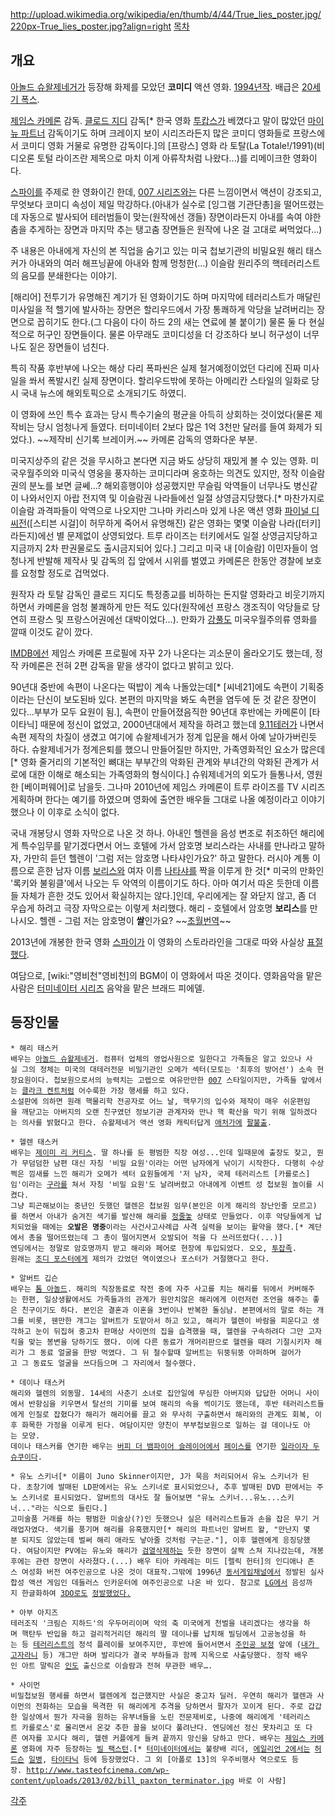 http://upload.wikimedia.org/wikipedia/en/thumb/4/44/True_lies_poster.jpg/220px-True_lies_poster.jpg?align=right
[[목차]]
== 개요 ==
[[아놀드 슈왈제네거]]가 등장해 화제를 모았던 '''코미디''' 액션 영화. [[1994년]]작. 배급은 [[20세기 폭스]].

[[제임스 카메론]] 감독. [[클로드 지디]] 감독[* 한국 영화 [[투캅스]]가 베꼈다고 말이 많았던 [[마이 뉴 파트너]] 감독이기도 하며 크레이지 보이 시리즈라든지 많은 코미디 영화들로 프랑스에서 코미디 영화 거물로 유명한 감독이다.]의 [프랑스] 영화 라 토탈(La Totale!/1991)(비디오론 토털 라이즈란 제목으로 마치 이게 아류작처럼 나왔다...)를 리메이크한 영화이다.

[[스파이]]를 주제로 한 영화이긴 한데, [[007 시리즈]]와는 다른 느낌이면서 액션이 강조되고, 무엇보다 코미디 속성이 제일 막강하다.(아내가 실수로 [잉그램 기관단총]을 떨어뜨렸는데 자동으로 발사되어 테러범들이 맞는(원작에선 갱들) 장면이라든지 아내를 속여 야한 춤을 추게하는 장면과 마지막 추는 탱고춤 장면들은 원작에 나온 걸 고대로 써먹었다...)

주 내용은 아내에게 자신의 본 직업을 숨기고 있는 미국 첩보기관의 비밀요원 해리 태스커가 아내와의 여러 해프닝끝에 아내와 함께 멍청한(...) 이슬람 원리주의 핵테러리스트의 음모를 분쇄한다는 이야기.

[해리어] 전투기가 유명해진 계기가 된 영화이기도 하며 마지막에 테러리스트가 매달린 미사일을 적 헬기에 발사하는 장면은 할리우드에서 가장 통쾌하게 악당을 날려버리는 장면으로 꼽히기도 한다.(그 다음이 다이 하드 2의 새는 연료에 불 붙이기) 물론 둘 다 현실적으로 허구인 장면들이다. 물론 아무래도 코미디성을 더 강조하다 보니 허구성이 너무나도 짙은 장면들이 넘친다.

특히 작품 후반부에 나오는 해상 다리 폭파씬은 실제 철거예정이었던 다리에 진짜 미사일을 쏴서 폭발시킨 실제 장면이다. 할리우드밖에 못하는 아메리칸 스타일의 일화로 당시 국내 뉴스에 해외토픽으로 소개되기도 하였디.

이 영화에 쓰인 특수 효과는 당시 특수기술의 평균을 아득히 상회하는 것이었다(물론 제작비는 당시 엄청나게 들였다. 터미네이터 2보다 많은 1억 3천만 달러를 들여 화제가 되었다.). ~~제작비 신기록 브레이커.~~ 카메론 감독의 영화다운 부분.

미국지상주의 같은 것을 무시하고 본다면 지금 봐도 상당히 재밌게 볼 수 있는 영화. 미국우월주의와 미국식 영웅을 풍자하는 코미디라며 옹호하는 의견도 있지만, 정작 이슬람권의 분노를 보면 글쎄…? 해외흥행이야 성공했지만 무슬림 악역들이 너무나도 병신같이 나와서인지 아랍 전지역 및 이슬람권 나라들에선 일절 상영금지당했다.[* 마찬가지로 이슬람 과격파들이 악역으로 나오지만 그나마 카리스마 있게 나온 액션 영화 [[파이널 디씨전]]([스티븐 시걸]이 허무하게 죽어서 유명해진) 같은 영화는 몇몇 이슬람 나라([터키]라든지)에선 별 문제없이 상영되었다. 트루 라이즈는 터키에서도 일절 상영금지당하고 지금까지 2차 판권물로도 출시금지되어 있다.] 그리고 미국 내 [이슬람] 이민자들이 엄청나게 반발해 제작사 및 감독의 집 앞에서 시위를 벌였고 카메론은 한동안 경찰에 보호를 요청할 정도로 겁먹었다.

원작자 라 토탈 감독인 클로드 지디도 특정종교를 비하하는 돈지랄 영화라고 비웃기까지 하면서 카메론을 엄청 불쾌하게 만든 적도 있다(원작에선 프랑스 갱조직이 악당들로 당연히 프랑스 및 프랑스어권에선 대박이었다…). 만화가 [[강풀]]도 미국우월주의류 영화를 깔때 이것도 같이 깠다.

[[IMDB]]에선 제임스 카메론 프로필에 자꾸 2가 나온다는 괴소문이 올라오기도 했는데, 정작 카메론은 전혀 2편 감독을 맡을 생각이 없다고 밝히고 있다.

90년대 중반에 속편이 나온다는 떡밥이 계속 나돌았는데[* [씨네21]에도 속편이 기획중이라는 단신이 보도된바 있다. 본편의 마지막을 봐도 속편을 염두에 둔 것 같은 장면이 있다...부부가 모두 요원이 됨.], 속편이 만들어졌음직한 90년대 후반에는 카메론이 [타이타닉] 때문에 정신이 없었고, 2000년대에서 제작을 하려고 했는데 [[9.11테러]]가 나면서 속편 제작의 차질이 생겼고 여기에 슈왈제네거가 정계 입문을 해서 아예 날아가버린듯 하다. 슈왈제네거가 정계은퇴를 했으니 만들어질만 하지만, 가족영화적인 요소가 많은데[* 영화 줄거리의 기본적인 뼈대는 부부간의 악화된 관계와 부녀간의 악화된 관계가 서로에 대한 이해로 해소되는 가족영화의 형식이다.] 슈워제네거의 외도가 들통나서, 영원한 [베이퍼웨어]로 남을듯. 그나마 2010년에 제임스 카메론이 트루 라이즈를 TV 시리즈 게획하며 한다는 예기를 하였으며 영화에 출연한 배우들 그대로 나올 예정이라고 이야기 했으나 이 이후로 소식이 없다.

국내 개봉당시 영화 자막으로 나온 것 하나. 아내인 헬렌을 음성 변조로 취조하던 해리에게 특수임무를 맡기겠다면서 어느 호텔에 가서 암호명 보리스라는 사내를 만나라고 말하자, 가만히 듣던 헬렌이 '그럼 저는 암호명 나타샤인가요?' 하고 말한다. 러시아 계통 이름으로 흔한 남자 이름 [[보리스]]와 여자 이름 [[나타샤]]를 짝을 이루게 한 것[* 미국의 만화인 '록키와 불윙클'에서 나오는 두 악역의 이름이기도 하다. 아마 여기서 따온 듯한데 이름들 자체가 흔한 것도 있어서 확실하지는 않다.]인데, 우리에게는 잘 와닫지 않고, 좀 더 우습게 하려고 극장 자막으로는 이렇게 처리했다. 해리 - 호텔에서 암호명 '''보리스'''를 만나시오. 헬렌 - 그럼 저는 암호명이 '''쌀'''인가요? ~~[[초월번역]]~~

2013년에 개봉한 한국 영화 [[스파이]]가 이 영화의 스토라라인을 그대로 따와 사실상 [[표절]]했다.

여담으로, [wiki:"영비천"영비천]의 BGM이 이 영화에서 따온 것이다. 영화음악을 맡은 사람은 [[터미네이터 시리즈]] 음악을 맡은 브래드 피에델.

== 등장인물 ==
 * 해리 태스커
 배우는 [[아놀드 슈왈제네거]]. 컴퓨터 업체의 영업사원으로 일한다고 가족들은 알고 있으나 사실 그의 정체는 미국의 대테러전문 비밀기관인 오메가 섹터(모토는 '최후의 방어선') 소속 현장요원이다. 첩보원으로서의 능력치는 고렙으로 여유만만한 [[007]] 스타일이지만, 가족들 앞에서는 [[클라크 켄트]]처럼 어수룩한 가장 행세를 하고 있다.
 소설판에 의하면 원래 핵물리학 전공자로 어느 날, 핵무기의 입수와 제작이 매우 쉬운편임을 깨닫고는 아버지의 오랜 친구였던 정보기관 관계자와 만나 핵 확산을 막기 위해 일하겠다는 의사를 밝혔다고 한다. 슈왈제네거 액션 영화 캐릭터답게 [[애처가]]에 [[팔불출]].

 * 헬렌 태스커
 배우는 [[제이미 리 커티스]]. 딸 하나를 둔 평범한 직장 여성...인데 일때문에 출장도 잦고, 뭔가 무덤덤한 남편 대신 자칭 '비밀 요원'이라는 어떤 남자에게 낚이기 시작한다. 다행히 수상쩍은 낌새를 느낀 해리가 오메가 섹터 요원들에게 '저 남자, 국제 테러리스트 [카를로스]임'이라는 [[구라]]를 쳐서 자칭 '비밀 요원'도 날려버렸고 아내에게 이벤트 성 첩보원 놀이를 시켰다.
 그냥 피곤해보이는 중년인 듯했던 헬렌은 첩보원 임무(본인은 이게 해리의 장난인줄 모르고)를 하면서 아내가 숨겨진 색기를 발산해 해리를 [[정줄놓]] 상태로 만들었다. 이후 악당들에게 납치되었을 때에는 '''오발은 명중'''이라는 사건사고사례급 사격 실력을 보이는 활약을 했다.[* 계단에서 총을 떨어뜨렸는데 그 총이 떨어지면서 오발되어 적을 다 쓰러뜨렸다(...)]
 엔딩에서는 정말로 암호명까지 받고 해리와 페어로 현장에 투입되었다. 오오, [[투잡]]족.  
 원래는 [[조디 포스터]]에게 제의가 갔었던 역이였으나 포스터가 거절했다고 한다.

 * 알버트 깁슨
 배우는 [[톰 아놀드]]. 해리의 직장동료로 작전 중에 자주 사고를 치는 해리를 뒤에서 커버해주는 한편, 일상생활에서도 가족들과의 관계가 원만치않은 해리에게 이런저런 조언을 해주는 좋은 친구이기도 하다. 본인은 결혼과 이혼을 3번이나 반복한 돌싱남. 본편에서의 말로 하는 개그를 비롯, 웬만한 개그는 알버트가 도맡아서 하고 있고, 해리가 헬렌이 바람을 피운다고 생각하고 눈이 뒤집혀 중고차 판매상 사이먼의 집을 습격했을 때, 헬렌을 구속하려다 그만 고자킥을 맞는 봉변을 당하기도 했다. 이에 다른 동료가 개머리판으로 헬렌을 때려 기절시키자 해리가 그 동료 얼굴을 한방 먹였다. 그 뒤 철수할때 알버트는 뒤뚱뒤뚱 아퍼하며 걸어가고 그 동료도 얼굴을 쓰다듬으며 그 자리에서 철수했다.

 * 데이나 태스커
 해리와 헬렌의 외동딸. 14세의 사춘기 소녀로 집안일에 무심한 아버지와 답답한 어머니 사이에서 반항심을 키우면서 탈선의 기미를 보여 해리의 속을 썩이기도 했는데, 후반 테러리스트들에게 인질로 잡혔다가 해리가 해리어를 끌고 와 무사히 구출하면서 해리와의 관계도 회복, 이후 화목한 가정을 이루게 된다. 여담이지만 양친이 부부첩보원으로 일하는 걸 데이나도 아는 모양. 
 데이나 태스커를 연기한 배우는 [[버피 더 뱀파이어 슬레이어]]에서 [[페이스]]를 연기한 [[일라이자 두슈쿠]]이다.

 * 유노 스키너[* 이름이 Juno Skinner이지만, J가 묵음 처리되어서 유노 스키너가 된다. 초창기에 발매된 LD판에서는 유노 스키너로 표시되었으나, 추후 발매된 DVD 판에서는 주노 스키너로 표시되었다. 알버트의 대사도 잘 들어보면 "유노 스키너...유노...스키너..."라는 식으로 들린다.]
 고미술품 거래를 하는 평범한 미술상(?)인 듯했으나 실은 테러리스트들과 손을 잡은 무기 거래업자였다. 색기를 풍기며 해리를 유혹했지만[* 해리의 파트너인 알버트 왈, "만난지 몇분 되지도 않았는데 벌써 해리 애라도 낳아줄 것처럼 구는군."], 이후 헬렌에게 응징당했다. 여담이지만 PV에는 유노와 해리가 [[검열삭제]]하는 듯한 장면이 살짝 스쳐 지나갔는데, 개봉후에는 관련 장면이 사라졌다.(...) 배우 티아 카레레는 미드 [렐릭 헌터]의 인디애나 존스 여성화 버전 여주인공으로 나온 것이 대표작.그밖에 1996년 [[동서게임채널]]에서 정발된 실사합성 액션 게임인 데들러스 인카운터에 여주인공으로 나온 바 있다. 참고로 [[LG]]에서 음성까지 한글화하여 [[3DO]]로도 [http://comandgame.tistory.com/2 정발했었다.]

 * 아부 아지즈
 테러조직 '크림슨 지하드'의 우두머리이며 악의 축 미국에게 천벌을 내리겠다는 생각을 하며 핵탄두 반입을 하고 걸리적거리던 해리의 딸 데이나를 납치해 빌딩에서 고공농성을 하는 등 [[테러리스트]]의 정석 플레이를 보여주지만, 후반에 들어서면서 [[주인공 보정]] 앞에 ([[내가 고자라니]] 등) 개그만 하며 발리다가 결국 부하들과 함께 지옥으로 사출당했다. 정작 배우인 아트 말릭은 [[인도]] 출신으로 이슬람과 전혀 무관한 배우….

 * 사이먼
 비밀첩보원 행세를 하면서 헬렌에게 접근했지만 사실은 중고차 딜러. 우연히 해리가 헬렌과 사이먼의 전화하는 모습을 목격한 뒤 해리에게 추격을 당하면서 팔자가 꼬이게 된다. 주로 갑갑한 일상에서 뭔가 자극을 원하는 유부녀들을 노린 전문제비로, 나중에 해리에게 '테러리스트 카를로스'로 몰리면서 온갖 추한 꼴을 보이다 풀려난다. 엔딩에선 정신 못차리고 또 다른 여자를 꼬시다 해리, 헬렌 커플에게 들켜 끝까지 망신을 당하고 만다. 배우는 [[제임스 카메론]] 영화에 자주 등장하는 [[빌 팩스턴]].[* [[터미네이터]]에서는 불량배 리더, [[에일리언 2]]에서는 [[허드슨]] [[일병]], [[타이타닉]] 등에 등장했었다. 그 외 [아폴로 13]의 우주비행사 역으로도 등장. http://www.tasteofcinema.com/wp-content/uploads/2013/02/bill_paxton_terminator.jpg 바로 이 사람]
[[각주]]
